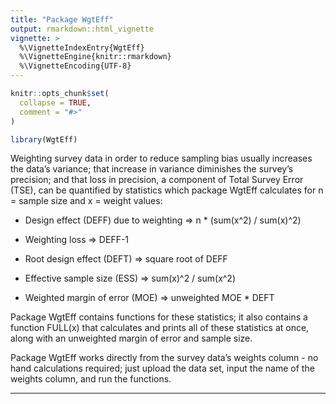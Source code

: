 ---
title: "Package WgtEff"
output: rmarkdown::html_vignette
vignette: >
  %\VignetteIndexEntry{WgtEff}
  %\VignetteEngine{knitr::rmarkdown}
  %\VignetteEncoding{UTF-8}
---

```{r, include = FALSE}
knitr::opts_chunk$set(
  collapse = TRUE,
  comment = "#>"
)
```

```{r setup}
library(WgtEff)
```
Weighting survey data in order to reduce sampling bias usually increases the data's variance;  that increase in variance diminishes the survey's precision; and that loss in precision, a component of Total Survey Error (TSE), can be quantified by statistics which package WgtEff calculates for n = sample size and x = weight values: 

  * Design effect (DEFF) due to weighting => n * (sum(x^2) / sum(x)^2) 

  * Weighting loss => DEFF-1

  * Root design effect (DEFT) => square root of DEFF

  * Effective sample size (ESS) => sum(x)^2 / sum(x^2)

  * Weighted margin of error (MOE) => unweighted MOE * DEFT

Package WgtEff contains functions for these statistics; it also contains a function FULL(x) that calculates and prints all of these statistics at once, along with an unweighted margin of error and sample size. 

Package WgtEff works directly from the survey data's weights column - no hand calculations required; just upload the data set, input the name of the weights column, and run the functions.

---
